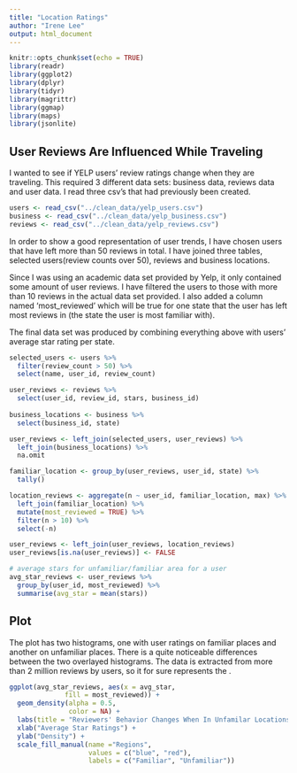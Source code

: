 ```yaml
---
title: "Location Ratings"
author: "Irene Lee"
output: html_document
---
```


```r
knitr::opts_chunk$set(echo = TRUE)
library(readr)
library(ggplot2)
library(dplyr)
library(tidyr)
library(magrittr)
library(ggmap)
library(maps)
library(jsonlite)
```

## User Reviews Are Influenced While Traveling

I wanted to see if YELP users' review ratings change when they are traveling. This required 3 different data sets: business data, reviews data and user data. I read three csv's that had previously been created. 
```r
users <- read_csv("../clean_data/yelp_users.csv")
business <- read_csv("../clean_data/yelp_business.csv")
reviews <- read_csv("../clean_data/yelp_reviews.csv")
```

In order to show a good representation of user trends, I have chosen users that have left more than 50 reviews in total. I have joined three tables, selected users(review counts over 50), reviews and business locations. 

Since I was using an academic data set provided by Yelp, it only contained some amount of user reviews. I have filtered the users to those with more than 10 reviews in the actual data set provided. I also added a column named 'most_reviewed' which will be true for one state that the user has left most reviews in (the state the user is most familiar with).

The final data set was produced by combining everything above with users' average star rating per state. 

```r
selected_users <- users %>% 
  filter(review_count > 50) %>% 
  select(name, user_id, review_count)

user_reviews <- reviews %>% 
  select(user_id, review_id, stars, business_id) 
  
business_locations <- business %>% 
  select(business_id, state)

user_reviews <- left_join(selected_users, user_reviews) %>% 
  left_join(business_locations) %>% 
  na.omit

familiar_location <- group_by(user_reviews, user_id, state) %>% 
  tally()

location_reviews <- aggregate(n ~ user_id, familiar_location, max) %>%
  left_join(familiar_location) %>% 
  mutate(most_reviewed = TRUE) %>% 
  filter(n > 10) %>% 
  select(-n)

user_reviews <- left_join(user_reviews, location_reviews) 
user_reviews[is.na(user_reviews)] <- FALSE

# average stars for unfamiliar/familiar area for a user
avg_star_reviews <- user_reviews %>% 
  group_by(user_id, most_reviewed) %>% 
  summarise(avg_star = mean(stars))

```

## Plot

The plot has two histograms, one with user ratings on familiar places and another on unfamiliar places. There is a quite noticeable differences between the two overlayed histograms. The data is extracted from more than 2 million reviews by users, so it for sure represents the .

```r
ggplot(avg_star_reviews, aes(x = avg_star, 
              fill = most_reviewed)) + 
  geom_density(alpha = 0.5,
               color = NA) +
  labs(title = "Reviewers' Behavior Changes When In Unfamilar Locations") +
  xlab("Average Star Ratings") + 
  ylab("Density") +
  scale_fill_manual(name ="Regions",
                    values = c("blue", "red"),
                    labels = c("Familiar", "Unfamiliar"))
```
